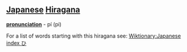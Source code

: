 == [[Japanese]] [[Hiragana]] ==
'''[[pronunciation]]''' - pí (pi)

For a list of words starting with this hiragana see: [[Wiktionary:Japanese index ひ]]